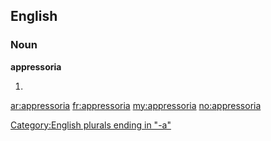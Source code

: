==English==

===Noun===
'''appressoria'''

# {{plural of|[[appressorium]]}}

[[Category:English plurals ending in "-a"]]

[[ar:appressoria]]
[[fr:appressoria]]
[[my:appressoria]]
[[no:appressoria]]
